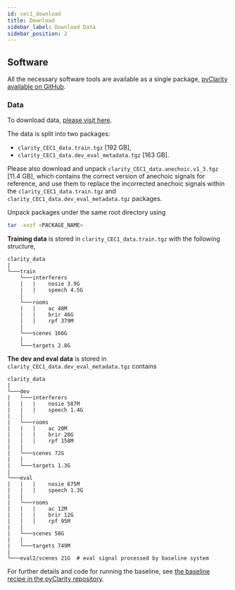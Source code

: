 ```yaml
---
id: cec1_download
title: Download
sidebar_label: Download Data
sidebar_position: 2
---
```


## Software

All the necessary software tools are available as a single package, [pyClarity available on GitHub](https://github.com/claritychallenge/clarity).

### Data

To download data, [please visit here](https://mab.to/bavGDV87BZISg).

The data is split into two packages:

- `clarity_CEC1_data.train.tgz` [192 GB],
- `clarity_CEC1_data.dev_eval_metadata.tgz` [163 GB].

Please also download and unpack `clarity_CEC1_data.anechoic.v1_3.tgz` [11.4 GB], which contains the correct version of anechoic signals for reference, and use them to replace the incorrected anechoic signals within the `clarity_CEC1_data.train.tgz` and `clarity_CEC1_data.dev_eval_metadata.tgz` packages.

Unpack packages under the same root directory using

```bash
tar -xvzf <PACKAGE_NAME>
```

**Training data** is stored in `clarity_CEC1_data.train.tgz` with the following structure,

```text
clarity_data
|
└───train
    └───interferers
    |   |    nosie 3.9G
    |   |    speech 4.5G
    |
    └───rooms
    |   |    ac 48M
    |   |    brir 46G
    |   |    rpf 379M
    |
    └───scenes 166G
    |
    └───targets 2.8G
```

**The dev and eval data** is stored in `clarity_CEC1_data.dev_eval_metadata.tgz` contains

```text
clarity_data
|
└───dev
|   └───interferers
|   |   |    nosie 587M
|   |   |    speech 1.4G
|   |
|   └───rooms
|   |   |    ac 20M
|   |   |    brir 20G
|   |   |    rpf 158M
|   |
|   └───scenes 72G
|   |
|   └───targets 1.3G
|
└───eval
|   |   |    nosie 675M
|   |   |    speech 1.3G
|   |
|   └───rooms
|   |   |    ac 12M
|   |   |    brir 12G
|   |   |    rpf 95M
|   |
|   └───scenes 58G
|   |
|   └───targets 749M
|
└───eval2/scenes 21G  # eval signal processed by baseline system
```

For further details and code for running the baseline, see [the baseline recipe in the pyClarity repository](https://github.com/claritychallenge/clarity/edit/main/recipes/cec1).

